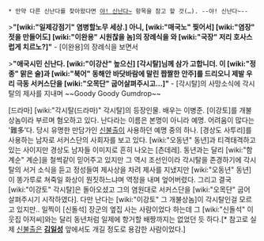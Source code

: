  * 만약 다른 신난다를 찾아왔다면 [[야! 신난다~]] 항목을 참고 할 것(…). --야! 신난다~--

>'''"[wiki:"일제강점기" 염병할노무 세상.] 아니, [wiki:"매국노" 찢어서] [wiki:"염장" 젓을 만들어도] [wiki:"이완용" 시원찮을 놈]의 장례식을 와 [wiki:"국장" 저리 호사스럽게 치르노?]"''' - [이완용]의 장례식을 보면서

>'''"애국시민 신난다. [wiki:"이강산" 높으신] [각시탈]님께 삼가 고합니더. 이 [wiki:"정종" 맑은 술]과 [wiki:"북어" 동해안 바닷바람에 말린 짭짤한 안주]를 드리오니 제발 우리 극동 서커스단을 [wiki:"오목단" 굽어살펴주시고...]"''' - [각시탈]의 사망소식에 각시탈의 제사를 지내며
~~Goody Goody Gumdrop~~

[드라마] [wiki:"각시탈(드라마)" 각시탈]의 등장인물. 배우는 이병준. [이강토]를 개불상놈이라 부르며 혐오하고 있다.
난다라는 이름은 본명이 아니라 예명. 어려움이 많다는 '難多’다. 당시 유명한 만담가인 [[신불출]]이 사용하던 예명 중의 하나.
[경상도 사투리]를 사용하는 남자로 서커스단의 사회자를 보고 있다.
[wiki:"오동년" 동년]과 티격태격하고 있는 사이지만 경상도 남자들 이미지로 흔히 나오는 [츤데레]. 동년과는 달리 [wiki:"함계순" 계순]을 철썩같이 믿어주고 있지만 그 역시 조선인이라 각시탈을 존경하기에 각시탈의 서거 소식을 듣고 정성들여 제사상을 차려 제사를 지냈지만 [wiki:"오동년" 동년]이 똥가루로 쳐죽일 화상이 뭔짓하느냐며 역정을 내며 엎어버렸다. 그리고 결국 [wiki:"이강토" 각시탈]은 돌아오셨고 그의 염원대로 서커스단을 [wiki:"오목단" 굽어 살펴주시기 시작하였다]. 다만 난다는 [wiki:"이강토" 그 개불상놈]이 각시탈인걸 모르고 있지만..
일찍이 [신돌석] 장군의 옆집 사는 사람이었다 하는데 그 [wiki:"신돌석" 이웃집 아저씨]와는 달리 동년처럼 일제에 항거할 배짱까지는 없었던 듯 하다.[* 참고로 실제 [[신불출]]은 '''[[김일성]]''' 앞에서도 개길 정도로 용감한 사람이었다.]

